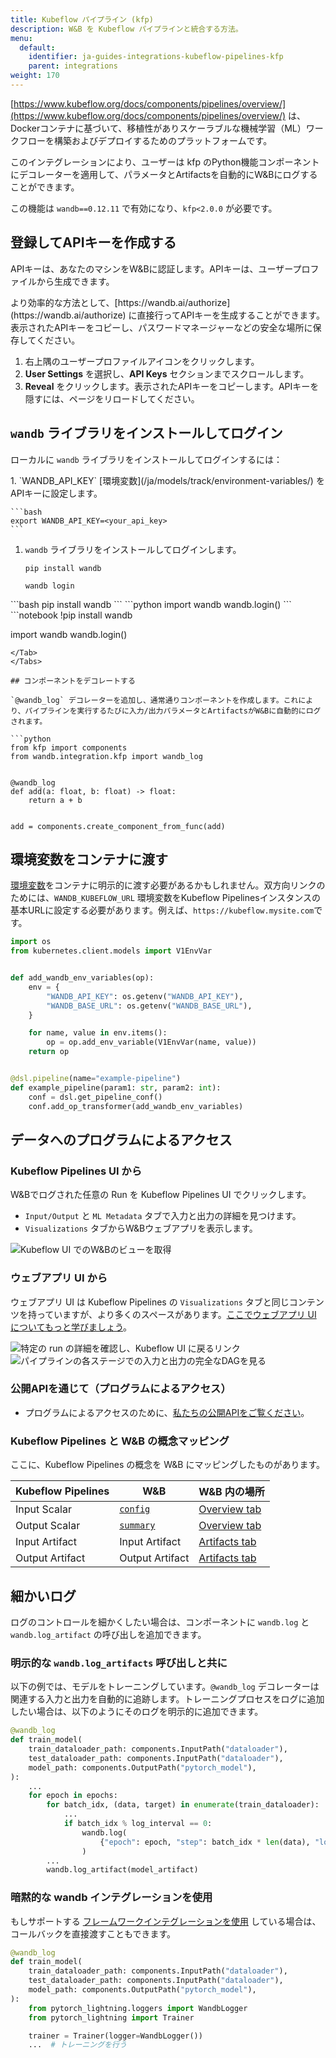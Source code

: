 ```yaml
---
title: Kubeflow パイプライン (kfp)
description: W&B を Kubeflow パイプラインと統合する方法。
menu:
  default:
    identifier: ja-guides-integrations-kubeflow-pipelines-kfp
    parent: integrations
weight: 170
---
```


[https://www.kubeflow.org/docs/components/pipelines/overview/](https://www.kubeflow.org/docs/components/pipelines/overview/) は、Dockerコンテナに基づいて、移植性がありスケーラブルな機械学習（ML）ワークフローを構築およびデプロイするためのプラットフォームです。

このインテグレーションにより、ユーザーは kfp のPython機能コンポーネントにデコレーターを適用して、パラメータとArtifactsを自動的にW&Bにログすることができます。

この機能は `wandb==0.12.11` で有効になり、`kfp<2.0.0` が必要です。

## 登録してAPIキーを作成する

APIキーは、あなたのマシンをW&Bに認証します。APIキーは、ユーザープロファイルから生成できます。

<Note>
より効率的な方法として、[https://wandb.ai/authorize](https://wandb.ai/authorize) に直接行ってAPIキーを生成することができます。表示されたAPIキーをコピーし、パスワードマネージャーなどの安全な場所に保存してください。
</Note>

1. 右上隅のユーザープロファイルアイコンをクリックします。
1. **User Settings** を選択し、**API Keys** セクションまでスクロールします。
1. **Reveal** をクリックします。表示されたAPIキーをコピーします。APIキーを隠すには、ページをリロードしてください。

## `wandb` ライブラリをインストールしてログイン

ローカルに `wandb` ライブラリをインストールしてログインするには：

<Tabs>
<Tab title="Command Line">
1. `WANDB_API_KEY` [環境変数](/ja/models/track/environment-variables/) をAPIキーに設定します。

    ```bash
    export WANDB_API_KEY=<your_api_key>
    ```

1. `wandb` ライブラリをインストールしてログインします。

    ```shell
    pip install wandb

    wandb login
    ```
</Tab>
<Tab title="Python">
```bash
pip install wandb
```
```python
import wandb
wandb.login()
```
</Tab>
<Tab title="Python notebook">
```notebook
!pip install wandb

import wandb
wandb.login()
```
</Tab>
</Tabs>

## コンポーネントをデコレートする

`@wandb_log` デコレーターを追加し、通常通りコンポーネントを作成します。これにより、パイプラインを実行するたびに入力/出力パラメータとArtifactsがW&Bに自動的にログされます。

```python
from kfp import components
from wandb.integration.kfp import wandb_log


@wandb_log
def add(a: float, b: float) -> float:
    return a + b


add = components.create_component_from_func(add)
```

## 環境変数をコンテナに渡す

[環境変数](/ja/models/track/environment-variables/)をコンテナに明示的に渡す必要があるかもしれません。双方向リンクのためには、`WANDB_KUBEFLOW_URL` 環境変数をKubeflow Pipelinesインスタンスの基本URLに設定する必要があります。例えば、`https://kubeflow.mysite.com`です。

```python
import os
from kubernetes.client.models import V1EnvVar


def add_wandb_env_variables(op):
    env = {
        "WANDB_API_KEY": os.getenv("WANDB_API_KEY"),
        "WANDB_BASE_URL": os.getenv("WANDB_BASE_URL"),
    }

    for name, value in env.items():
        op = op.add_env_variable(V1EnvVar(name, value))
    return op


@dsl.pipeline(name="example-pipeline")
def example_pipeline(param1: str, param2: int):
    conf = dsl.get_pipeline_conf()
    conf.add_op_transformer(add_wandb_env_variables)
```

## データへのプログラムによるアクセス

### Kubeflow Pipelines UI から

W&Bでログされた任意の Run を Kubeflow Pipelines UI でクリックします。

* `Input/Output` と `ML Metadata` タブで入力と出力の詳細を見つけます。
* `Visualizations` タブからW&Bウェブアプリを表示します。

<Frame>
    <img src="/images/integrations/kubeflow_app_pipelines_ui.png" alt="Kubeflow UI でのW&Bのビューを取得"  />
</Frame>

### ウェブアプリ UI から

ウェブアプリ UI は Kubeflow Pipelines の `Visualizations` タブと同じコンテンツを持っていますが、より多くのスペースがあります。[ここでウェブアプリ UI についてもっと学びましょう](/ja/models/app/)。

<Frame>
    <img src="/images/integrations/kubeflow_pipelines.png" alt="特定の run の詳細を確認し、Kubeflow UI に戻るリンク"  />
</Frame>

<Frame>
    <img src="/images/integrations/kubeflow_via_app.png" alt="パイプラインの各ステージでの入力と出力の完全なDAGを見る"  />
</Frame>

### 公開APIを通じて（プログラムによるアクセス）

* プログラムによるアクセスのために、[私たちの公開APIをご覧ください](/ja/models/ref/python/public-api)。

### Kubeflow Pipelines と W&B の概念マッピング

ここに、Kubeflow Pipelines の概念を W&B にマッピングしたものがあります。

| Kubeflow Pipelines | W&B | W&B 内の場所 |
| ------------------ | --- | --------------- |
| Input Scalar | [`config`](/ja/models/track/config/) | [Overview tab](/ja/models/runs/#overview-tab) |
| Output Scalar | [`summary`](/ja/models/track/log/) | [Overview tab](/ja/models/runs/#overview-tab) |
| Input Artifact | Input Artifact | [Artifacts tab](/ja/models/runs/#artifacts-tab) |
| Output Artifact | Output Artifact | [Artifacts tab](/ja/models/runs/#artifacts-tab) |

## 細かいログ

ログのコントロールを細かくしたい場合は、コンポーネントに `wandb.log` と `wandb.log_artifact` の呼び出しを追加できます。

### 明示的な `wandb.log_artifacts` 呼び出しと共に

以下の例では、モデルをトレーニングしています。`@wandb_log` デコレーターは関連する入力と出力を自動的に追跡します。トレーニングプロセスをログに追加したい場合は、以下のようにそのログを明示的に追加できます。

```python
@wandb_log
def train_model(
    train_dataloader_path: components.InputPath("dataloader"),
    test_dataloader_path: components.InputPath("dataloader"),
    model_path: components.OutputPath("pytorch_model"),
):
    ...
    for epoch in epochs:
        for batch_idx, (data, target) in enumerate(train_dataloader):
            ...
            if batch_idx % log_interval == 0:
                wandb.log(
                    {"epoch": epoch, "step": batch_idx * len(data), "loss": loss.item()}
                )
        ...
        wandb.log_artifact(model_artifact)
```

### 暗黙的な wandb インテグレーションを使用

もしサポートする [フレームワークインテグレーションを使用](/ja/guides/integrations/) している場合は、コールバックを直接渡すこともできます。

```python
@wandb_log
def train_model(
    train_dataloader_path: components.InputPath("dataloader"),
    test_dataloader_path: components.InputPath("dataloader"),
    model_path: components.OutputPath("pytorch_model"),
):
    from pytorch_lightning.loggers import WandbLogger
    from pytorch_lightning import Trainer

    trainer = Trainer(logger=WandbLogger())
    ...  # トレーニングを行う
```